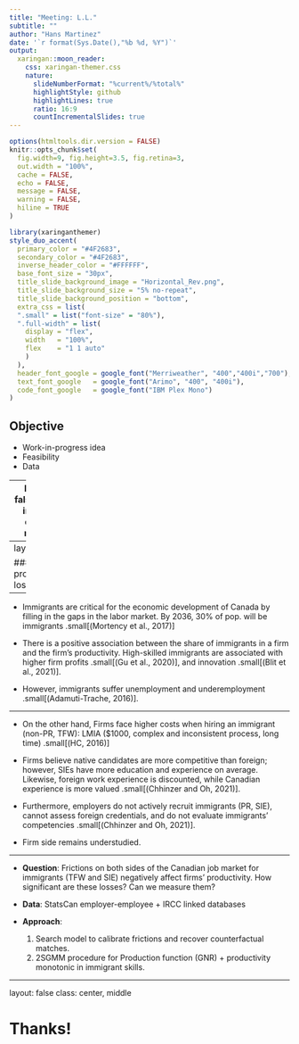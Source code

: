 ```yaml
---
title: "Meeting: L.L."
subtitle: ""  
author: "Hans Martinez"
date: '`r format(Sys.Date(),"%b %d, %Y")`'
output:
  xaringan::moon_reader:
    css: xaringan-themer.css
    nature:
      slideNumberFormat: "%current%/%total%"
      highlightStyle: github
      highlightLines: true
      ratio: 16:9
      countIncrementalSlides: true
---
```


```r
options(htmltools.dir.version = FALSE)
knitr::opts_chunk$set(
  fig.width=9, fig.height=3.5, fig.retina=3,
  out.width = "100%",
  cache = FALSE,
  echo = FALSE,
  message = FALSE, 
  warning = FALSE,
  hiline = TRUE
)
```

```r
library(xaringanthemer)
style_duo_accent(
  primary_color = "#4F2683",
  secondary_color = "#4F2683",
  inverse_header_color = "#FFFFFF",
  base_font_size = "30px",
  title_slide_background_image = "Horizontal_Rev.png",
  title_slide_background_size = "5% no-repeat",
  title_slide_background_position = "bottom",
  extra_css = list(
  ".small" = list("font-size" = "80%"),
  ".full-width" = list(
    display = "flex",
    width   = "100%",
    flex    = "1 1 auto"
    )
  ),
  header_font_google = google_font("Merriweather", "400","400i","700"),
  text_font_google   = google_font("Arimo", "400", "400i"),
  code_font_google   = google_font("IBM Plex Mono")
)
```

## Objective

- Work-in-progress idea
- Feasibility
- Data

---
layout: false
class: inverse center middle

# Immigrant job market and productivity losses in Canada

---
layout: true

### IJB + productivity losses

---

* Immigrants are critical for the economic development of Canada by filling in the gaps in the labor market. By 2036, 30% of pop. will be immigrants .small[(Mortency et al., 2017)]

* There is a positive association between the share of immigrants in a firm and the firm's productivity. High-skilled immigrants are associated with higher firm profits .small[(Gu et al., 2020)], and innovation .small[(Blit et al., 2021)].

* However, immigrants suffer unemployment and underemployment .small[(Adamuti-Trache, 2016)].

---

* On the other hand, Firms face higher costs when hiring an immigrant (non-PR, TFW): LMIA ($1000, complex and inconsistent process, long time) .small[(HC, 2016)] 

* Firms believe native candidates are more competitive than foreign; however, SIEs have more education and experience on average. Likewise, foreign work experience is discounted, while Canadian experience is more valued .small[(Chhinzer and Oh, 2021)]. 

* Furthermore, employers do not actively recruit immigrants (PR, SIE), cannot assess foreign credentials, and do not evaluate immigrants' competencies .small[(Chhinzer and Oh, 2021)]. 

* Firm side remains understudied. 

---

* **Question**: Frictions on both sides of the Canadian job market for immigrants (TFW and SIE) negatively affect firms' productivity. How significant are these losses? Can we measure them?

* **Data**: StatsCan employer-employee + IRCC linked databases

* **Approach**: 
  1. Search model to calibrate frictions and recover counterfactual matches.
  2. 2SGMM procedure for Production function (GNR) + productivity monotonic in immigrant skills.

---
layout: false
class: center, middle

# Thanks!

